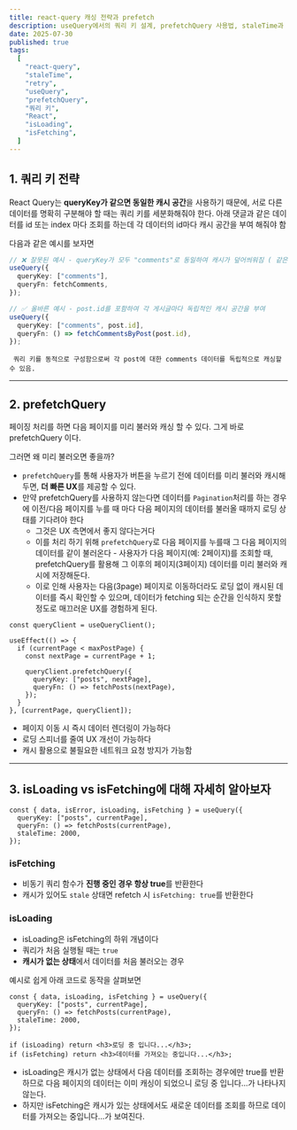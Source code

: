 ```yaml
---
title: react-query 캐싱 전략과 prefetch
description: useQuery에서의 쿼리 키 설계, prefetchQuery 사용법, staleTime과 retry 설정, isFetching과 isLoading 차이에 대해 실습 코드로 학습한 내용을 정리합니다.
date: 2025-07-30
published: true
tags:
  [
    "react-query",
    "staleTime",
    "retry",
    "useQuery",
    "prefetchQuery",
    "쿼리 키",
    "React",
    "isLoading",
    "isFetching",
  ]
---
```


## 1. 쿼리 키 전략

React Query는 **queryKey가 같으면 동일한 캐시 공간**을 사용하기 때문에, 서로 다른 데이터를 명확히 구분해야 할 때는 쿼리 키를 세분화해줘야 한다.
아래 댓글과 같은 데이터를 id 또는 index 마다 조회를 하는데 각 데이터의 id마다 캐시 공간을 부여 해줘야 함

다음과 같은 예시를 보자면

```ts
// ❌ 잘못된 예시 - queryKey가 모두 "comments"로 동일하여 캐시가 덮어씌워짐 ( 같은 내용이 나옴)
useQuery({
  queryKey: ["comments"],
  queryFn: fetchComments,
});

// ✅ 올바른 예시 - post.id를 포함하여 각 게시글마다 독립적인 캐시 공간을 부여
useQuery({
  queryKey: ["comments", post.id],
  queryFn: () => fetchCommentsByPost(post.id),
});
```

` 쿼리 키를 동적으로 구성함으로써 각 post에 대한 comments 데이터를 독립적으로 캐싱할 수 있음.`

---

## 2. prefetchQuery

페이징 처리를 하면 다음 페이지를 미리 불러와 캐싱 할 수 있다.
그게 바로 prefetchQuery 이다.

그러면 왜 미리 불러오면 좋을까?

- `prefetchQuery`를 통해 사용자가 버튼을 누르기 전에 데이터를 미리 불러와 캐시해두면, **더 빠른 UX**를 제공할 수 있다.
- 만약 prefetchQuery를 사용하지 않는다면 데이터를 `Pagination`처리를 하는 경우에 이전/다음 페이지를 누를 때 마다 다음 페이지의 데이터를 불러올 때까지 로딩 상태를 기다려야 한다
  - 그것은 UX 측면에서 좋지 않다는거다
  - 이를 처리 하기 위해 `prefetchQuery`로 다음 페이지를 누를때 그 다음 페이지의 데이터를 같이 불러온다 - 사용자가 다음 페이지(예: 2페이지)를 조회할 때, prefetchQuery를 활용해 그 이후의 페이지(3페이지) 데이터를 미리 불러와 캐시에 저장해둔다.
  - 이로 인해 사용자는 다음(3page) 페이지로 이동하더라도 로딩 없이 캐시된 데이터를 즉시 확인할 수 있으며, 데이터가 fetching 되는 순간을 인식하지 못할 정도로 매끄러운 UX를 경험하게 된다.

```tsx
const queryClient = useQueryClient();

useEffect(() => {
  if (currentPage < maxPostPage) {
    const nextPage = currentPage + 1;

    queryClient.prefetchQuery({
      queryKey: ["posts", nextPage],
      queryFn: () => fetchPosts(nextPage),
    });
  }
}, [currentPage, queryClient]);
```

- 페이지 이동 시 즉시 데이터 렌더링이 가능하다
- 로딩 스피너를 줄여 UX 개선이 가능하다
- 캐시 활용으로 불필요한 네트워크 요청 방지가 가능함

---

## 3. isLoading vs isFetching에 대해 자세히 알아보자

```tsx
const { data, isError, isLoading, isFetching } = useQuery({
  queryKey: ["posts", currentPage],
  queryFn: () => fetchPosts(currentPage),
  staleTime: 2000,
});
```

### isFetching

- 비동기 쿼리 함수가 **진행 중인 경우 항상 true**를 반환한다
- 캐시가 있어도 `stale` 상태면 refetch 시 `isFetching: true`를 반환한다

### isLoading

- isLoading은 isFetching의 하위 개념이다
- 쿼리가 처음 실행될 때는 `true`
- **캐시가 없는 상태**에서 데이터를 처음 불러오는 경우

예시로 쉽게 아래 코드로 동작을 살펴보면

```tsx
const { data, isLoading, isFetching } = useQuery({
  queryKey: ["posts", currentPage],
  queryFn: () => fetchPosts(currentPage),
  staleTime: 2000,
});

if (isLoading) return <h3>로딩 중 입니다...</h3>;
if (isFetching) return <h3>데이터를 가져오는 중입니다...</h3>;
```

- isLoading은 캐시가 없는 상태에서 다음 데이터를 조회하는 경우에만 true를 반환하므로 다음 페이지의 데이터는 이미 캐싱이 되었으니 로딩 중 입니다...가 나타나지 않는다.
- 하지만 isFetching은 캐시가 있는 상태에서도 새로운 데이터를 조회를 하므로 데이터를 가져오는 중입니다...가 보여진다.
